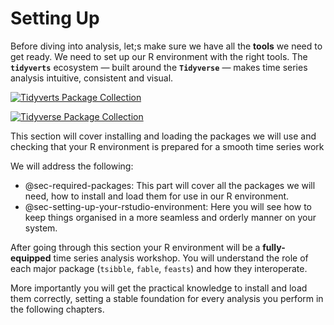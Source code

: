 # Setting Up {#sec-setting-up}

Before diving into analysis, let;s make sure we have all the **tools** we need to get ready. We need to set up our R environment with the right tools. The **`tidyverts`** ecosystem — built around the **`Tidyverse`** — makes time series analysis intuitive, consistent and visual.

[![Tidyverts Package Collection](images/clipboard-351646644.png){fig-align="center"}](https://tidyverts.org/)

[![Tidyverse Package Collection](images/clipboard-419927233.png)](https://www.tidyverse.org/)

This section will cover installing and loading the packages we will use and checking that your R environment is prepared for a smooth time series work

We will address the following:

-   @sec-required-packages: This part will cover all the packages we will need, how to install and load them for use in our R environment.
-   @sec-setting-up-your-rstudio-environment: Here you will see how to keep things organised in a more seamless and orderly manner on your system.

After going through this section your R environment will be a **fully-equipped** time series analysis workshop. You will understand the role of each major package (`tsibble`, `fable`, `feasts`) and how they interoperate.

More importantly you will get the practical knowledge to install and load them correctly, setting a stable foundation for every analysis you perform in the following chapters.
